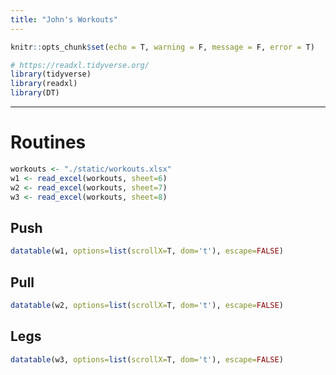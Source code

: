 ```yaml
---
title: "John's Workouts"
---
```


```r
knitr::opts_chunk$set(echo = T, warning = F, message = F, error = T)

# https://readxl.tidyverse.org/
library(tidyverse)
library(readxl)
library(DT)
```

---


# Routines


```r
workouts <- "./static/workouts.xlsx"
w1 <- read_excel(workouts, sheet=6)
w2 <- read_excel(workouts, sheet=7)
w3 <- read_excel(workouts, sheet=8)
```


## Push

```r
datatable(w1, options=list(scrollX=T, dom='t'), escape=FALSE)
```


## Pull

```r
datatable(w2, options=list(scrollX=T, dom='t'), escape=FALSE)
```

## Legs

```r
datatable(w3, options=list(scrollX=T, dom='t'), escape=FALSE)
```
